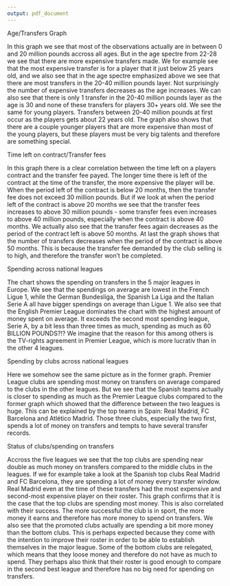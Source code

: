 ```yaml
---
output: pdf_document
---
```

Age/Transfers Graph

In this graph we see that most of the observations actually are in between 0 and 20 million pounds accross all ages. But in the age spectre from 22-28 we see that there are more expensive transfers made. We for example see that the most expensive transfer is for a player that it just below 25 years old, and we also see that in the age spectre emphasized above we see that there are most transfers in the 20-40 million pounds layer. Not surprisingly the number of expensive transfers decreases as the age increases. We can also see that there is only 1 transfer in the 20-40 million pounds layer as the age is 30 and none of these transfers for players 30+ years old. We see the same for young players. Transfers between 20-40 million pounds at first occur as the players gets about 22 years old. The graph also shows that there are a couple younger players that are more expensive than most of the young players, but these players must be very big talents and therefore are something special.

Time left on contract/Transfer fees

In this graph there is a clear correlation between the time left on a players contract and the transfer fee payed. The longer time there is left of the contract at the time of the transfer, the more expensive the player will be. 
When the period left of the contract is below 20 months, then the transfer fee does not exceed 30 million pounds. But if we look at when the period left of the contract is above 20 months we see that the transfer fees increases to above 30 million pounds - some transfer fees even increases to above 40 million pounds, especially when the contract is above 40 months. 
We actually also see that the transfer fees again decreases as the period of the contract left is above 50 months.
At last the graph shows that the number of transfers decreases when the period of the contract is above 50 months. This is because the transfer fee demanded by the club selling is to high, and therefore the transfer won't be completed.

Spending across national leagues

The chart shows the spending on transfers in the 5 major leagues in Europe. We see that the spendings on average are lowest in the French Ligue 1, while the German Bundesliga, the Spanish La Liga and the Italian Serie A all have bigger spendings on average than Ligue 1. We also see that the English Premier League dominates the chart with the highest amount of money spent on average. It exceeds the second most spending league, Serie A, by a bit less than three times as much, spending as much as 60 BILLION POUNDS?!?
We imagine that the reason for this among others is the TV-rights agreement in Premier League, which is more lucrativ than in the other 4 leagues.

Spending by clubs across national leagues

Here we somehow see the same picture as in the former graph. Premier League clubs are spending most money on transfers on average compared to the clubs in the other leagues. But we see that the Spanish teams actually is closer to spending as much as the Premier League clubs compared to the former graph which showed that the difference between the two leagues is huge. This can be explained by the top teams in Spain: Real Madrid, FC Barcelona and Atlético Madrid. Those three clubs, especially the two first, spends a lot of money on transfers and tempts to have several transfer records.

Status of clubs/spending on transfers

Accross the five leagues we see that the top clubs are spending near double as much money on transfers compared to the middle clubs in the leagues. If we for example take a look at the Spanish top clubs Real Madrid and FC Barcelona, they are spending a lot of money every transfer window. Real Madrid even at the time of these transfers had the most expensive and second-most expensive player on their roster. This graph confirms that it is the case that the top clubs are spending most money. This is also correlated with their success. The more successful the club is in sport, the more money it earns and therefore has more money to spend on transfers.
We also see that the promoted clubs actually are spending a bit more money than the bottom clubs. This is perhaps expected because they come with the intention to improve their roster in order to be able to establish themselves in the major league.
Some of the bottom clubs are relegated, which means that they loose money and therefore do not have as much to spend. They perhaps also think that their roster is good enough to compare in the second best league and therefore has no big need for spending on transfers.